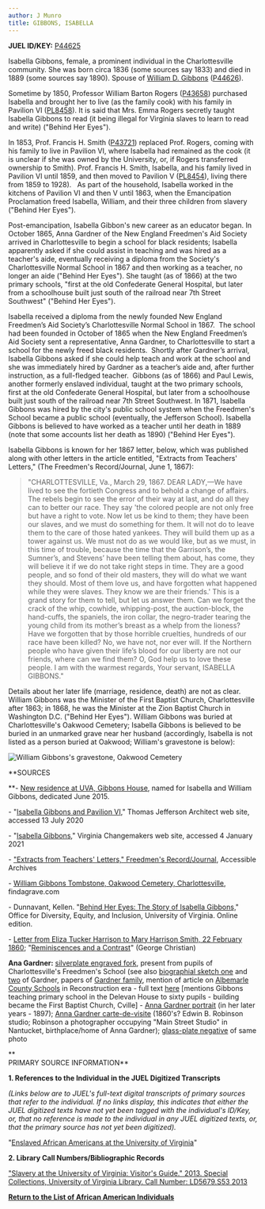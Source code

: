 ```yaml
---
author: J Munro
title: GIBBONS, ISABELLA
---
```

**JUEL ID/KEY:** [P44625](http://juel.iath.virginia.edu/public_person?person=44625 "P44625")

Isabella Gibbons, female, a prominent individual in the Charlottesville community. She was born circa 1836 (some sources say 1833) and died in 1889 (some sources say 1890). Spouse of [William D. Gibbons](http://juel.iath.virginia.edu/node/401 "William Gibbons") ([P44626](http://juel.iath.virginia.edu/public_person?person=44626 "P44626")).

Sometime by 1850, Professor William Barton Rogers ([P43658](http://juel.iath.virginia.edu/public_person?person=43658 "P43658")) purchased Isabella and brought her to live (as the family cook) with his family in Pavilion VI ([PL8458](http://juel.iath.virginia.edu/public_place?place=8458#m1 "PL8458")). It is said that Mrs. Emma Rogers secretly taught Isabella Gibbons to read (it being illegal for Virginia slaves to learn to read and write) ("Behind Her Eyes").

In 1853, Prof. Francis H. Smith ([P43721](http://juel.iath.virginia.edu/public_person?person=43721#m1 "P43721")) replaced Prof. Rogers, coming with his family to live in Pavilion VI, where Isabella had remained as the cook (it is unclear if she was owned by the University, or, if Rogers transferred ownership to Smith). Prof. Francis H. Smith, Isabella, and his family lived in Pavilion VI until 1859, and then moved to Pavilion V ([PL8454](http://juel.iath.virginia.edu/public_place?place=8454#m1 "PL8454")), living there from 1859 to 1928).   As part of the household, Isabella worked in the kitchens of Pavilion VI and then V until 1863, when the Emancipation Proclamation freed Isabella, William, and their three children from slavery ("Behind Her Eyes").

Post-emancipation, Isabella Gibbon's new career as an educator began. In October 1865, Anna Gardner of the New England Freedmen's Aid Society arrived in Charlottesville to begin a school for black residents; Isabella apparently asked if she could assist in teaching and was hired as a teacher's aide, eventually receiving a diploma from the Society's Charlottesville Normal School in 1867 and then working as a teacher, no longer an aide ("Behind Her Eyes"). She taught (as of 1866) at the two primary schools, "first at the old Confederate General Hospital, but later from a schoolhouse built just south of the railroad near 7th Street Southwest" ("Behind Her Eyes").

Isabella received a diploma from the newly founded New England Freedmen’s Aid Society’s Charlottesville Normal School in 1867.  The school had been founded in October of 1865 when the New England Freedmen’s Aid Society sent a representative, Anna Gardner, to Charlottesville to start a school for the newly freed black residents.  Shortly after Gardner’s arrival, Isabella Gibbons asked if she could help teach and work at the school and she was immediately hired by Gardner as a teacher’s aide and, after further instruction, as a full-fledged teacher.  Gibbons (as of 1866) and Paul Lewis, another formerly enslaved individual, taught at the two primary schools, first at the old Confederate General Hospital, but later from a schoolhouse built just south of the railroad near 7th Street Southwest. In 1871, Isabella Gibbons was hired by the city's public school system when the Freedmen's School became a public school (eventually, the Jefferson School). Isabella Gibbons is believed to have worked as a teacher until her death in 1889 (note that some accounts list her death as 1890) ("Behind Her Eyes").  
  
Isabella Gibbons is known for her 1867 letter, below, which was published along with other letters in the article entitled, "Extracts from Teachers' Letters," (The Freedmen's Record/Journal, June 1, 1867):

>   
> "CHARLOTTESVILLE, Va., March 29, 1867. DEAR LADY,—We have lived to see the fortieth Congress and to behold a change of affairs. The rebels begin to see the error of their way at last, and do all they can to better our race. They say 'the colored people are not only free but have a right to vote. Now let us be kind to them; they have been our slaves, and we must do something for them. It will not do to leave them to the care of those hated yankees. They will build them up as a tower against us. We must not do as we would like, but as we must, in this time of trouble, because the time that the Garrison’s, the Sumner’s, and Stevens’ have been telling them about, has come, they will believe it if we do not take right steps in time. They are a good people, and so fond of their old masters, they will do what we want they should. Most of them love us, and have forgotten what happened while they were slaves. They know we are their friends.' This is a grand story for them to tell, but let us answer them. Can we forget the crack of the whip, cowhide, whipping-post, the auction-block, the hand-cuffs, the spaniels, the iron collar, the negro-trader tearing the young child from its mother’s breast as a whelp from the lioness? Have we forgotten that by those horrible cruelties, hundreds of our race have been killed? No, we have not, nor ever will. If the Northern people who have given their life’s blood for our liberty are not our friends, where can we find them? O, God help us to love these people. I am with the warmest regards, Your servant, ISABELLA GIBBONS."

Details about her later life (marriage, residence, death) are not as clear. William Gibbons was the Minister of the First Baptist Church, Charlottesville after 1863; in 1868, he was the Minister at the Zion Baptist Church in Washington D.C. ("Behind Her Eyes"). William Gibbons was buried at Charlottesville's Oakwood Cemetery; Isabella Gibbons is believed to be buried in an unmarked grave near her husband (accordingly, Isabella is not listed as a person buried at Oakwood; William's gravestone is below):

![William Gibbons's gravestone, Oakwood Cemetery](http://juel.iath.virginia.edu/sites/default/files/media/images/Screen%20Shot%202021-01-04%20at%205.13.28%20PM.png "William Gibbons's gravestone, Oakwood Cemetery")

**SOURCES  
  
**\- [New residence at UVA, Gibbons House](https://news.virginia.edu/content/gibbons-house-dedication-memorializes-former-slaves-successful-free-lives "Gibbons House"), named for Isabella and William Gibbons, dedicated June 2015.

\- "[Isabella Gibbons and Pavilion VI](http://juel.iath.virginia.edu/chrysler/isabellagibbons.html "Isabella Gibbons and Pavilion VI")," Thomas Jefferson Architect web site, accessed 13 July 2020

\- "[Isabella Gibbons](https://edu.lva.virginia.gov/changemakers/items/show/290 "Isabella Gibbons")," Virginia Changemakers web site, accessed 4 January 2021 

\- ["Extracts from Teachers' Letters," Freedmen's Record/Journal,](https://accessible.com/accessible/emailedURL?AADoc=THEFREEDMENSRECORD\(THEFREEDMENSJOURNAL\).FJ1867060105.00005 "Freedman's Journals") Accessible Archives 

\- [William Gibbons Tombstone, Oakwood Cemetery, Charlottesville](https://www.findagrave.com/cemetery/51499/oakwood-cemetery "Oakwood Cemetery"), findagrave.com

\- Dunnavant, Kellen. "[Behind Her Eyes: The Story of Isabella Gibbons,](https://vpdiversity.virginia.edu/isabella-gibbons "Behind Her Eyes")" Office for Diversity, Equity, and Inclusion, University of Virginia. Online edition. 

\- [Letter from Eliza Tucker Harrison to Mary Harrison Smith, 22 February 1860](http://juel.iath.virginia.edu/node/114?doc=/db/JUEL/letters/Harrison/Eliza_Tucker_Harrison_to_Mary_Harrison_Smith_February_22_1860_Transcript.xml&key=P43721#m1 "Letter from Eliza Tucker Harrison to Mary Harrison Smith"); "[Reminiscences and a Contrast](http://juel.iath.virginia.edu/node/114?doc=/db/JUEL/periodicals/AlumniBulletin/George-Christian-Reminiscences1.xml&key=P43721#m1 "Reminiscences and a Contrast")" (George Christian)

  
**Ana Gardner:** [silverplate engraved fork](https://nantuckethistory.org/webcat/request/Action?ClientSession=-7daa42d8:176c751c7f7:-7dbe&UniqueID=6000_3635_13&TemplateProcessID=6000_3635&PromptID=&ParamID=&TemplateProcessID=1003_1051_1051&PromptID=&ParamID=&CMD_\(DetailRequest\)[0]=&ProcessID=1003_1518\(0\)&KeyValues=KEY_m362 "Silverplate Fork"), present from pupils of Charlottesville's Freedmen's School (see also [biographial sketch one](https://nantuckethistory.org/webcat/request/Action?ClientSession=-7daa42d8:176c751c7f7:-7dbe&UniqueID=6000_3635_13&TemplateProcessID=6000_3635&PromptID=&ParamID=&TemplateProcessID=6000_1051_1051&PromptID=&ParamID=&CMD_\(DetailRequest\)[0]=&ProcessID=6000_3363\(0\)&KeyValues=KEY_m9448 "biographical sketch") and [two](https://nha.org/research/nantucket-history/history-topics/anna-gardner-1816-1901-teacher-abolitionist-womens-rights-advocate-author/ "Biographical sketch") of Gardner, papers of [Gardner family](https://nantuckethistory.org/webcat/request/Action?ClientSession=-7daa42d8:176c751c7f7:-7dbe&UniqueID=6000_3635_13&TemplateProcessID=6000_3635&PromptID=&ParamID=&TemplateProcessID=6000_1051_1051&PromptID=&ParamID=&CMD_\(DetailRequest\)[0]=&ProcessID=6000_3363\(0\)&KeyValues=KEY_coll557 "Gardner, Anna"), mention of article on [Albemarle County Schools](https://nantuckethistory.org/webcat/request/Action?ClientSession=-7daa42d8:176c751c7f7:-7dbe&UniqueID=6000_3635_13&TemplateProcessID=6000_3635&PromptID=&ParamID=&TemplateProcessID=6000_1051_1051&PromptID=&ParamID=&CMD_\(DetailRequest\)[0]=&ProcessID=6000_3363\(0\)&KeyValues=KEY_m4675 "Albemarle County Schools") in Reconstruction era - full text [here](https://www.minorpreston.org/wp-content/uploads/2018/05/Freedmens-Schools-in-Albemarle-County-During-Reconstruction.pdf "Reconstruction era article") \[mentions Gibbons teaching primary school in the Delevan House to sixty pupils - building became the First Baptist Church, Cville\] - [Anna Gardner portrait](https://nantuckethistory.org/webcat/request/Action?ClientSession=-7daa42d8:176c751c7f7:-7dbe&UniqueID=6000_3635_13&TemplateProcessID=6000_3635&PromptID=&ParamID=&TemplateProcessID=6000_1051_1051&PromptID=&ParamID=&CMD_\(DetailRequest\)[0]=&ProcessID=6000_3363\(0\)&KeyValues=KEY_i20889 "Anna Gardner Portrait later years") (in her later years - 1897); [Anna Gardner carte-de-visite](https://nantuckethistory.org/webcat/request/Action?ClientSession=-7daa42d8:176c751c7f7:-7dbe&UniqueID=6000_3635_13&TemplateProcessID=6000_3635&PromptID=&ParamID=&TemplateProcessID=6000_1051_1051&PromptID=&ParamID=&CMD_\(DetailRequest\)[0]=&ProcessID=6000_3363\(0\)&KeyValues=KEY_i1903 "Anna Gardner carte-de-visite") (1860's? Edwin B. Robinson studio; Robinson a photographer occupying "Main Street Studio" in Nantucket, birthplace/home of Anna Gardner); [glass-plate negative](https://nantuckethistory.org/webcat/request/Action?ClientSession=-7daa42d8:176c751c7f7:-7dbe&UniqueID=6000_3635_13&TemplateProcessID=6000_3635&PromptID=&ParamID=&TemplateProcessID=6000_1051_1051&PromptID=&ParamID=&CMD_\(DetailRequest\)[0]=&ProcessID=6000_3363\(0\)&KeyValues=KEY_i23407 "Glass-plate negative") of same photo

**  
PRIMARY SOURCE INFORMATION**  

**1\. References to the Individual in the JUEL Digitized Transcripts**

_(Links below are to JUEL's full-text digital transcripts of primary sources that refer to the individual. If no links display, this indicates that either the JUEL digitized texts have not yet been tagged with the individual's ID/Key, or, that no reference is made to the individual in any JUEL digitized texts, or, that the primary source has not yet been digitized)._   

"[Enslaved African Americans at the University of Virginia](https://hgreen.people.ua.edu/uploads/6/3/7/7/63777429/walking-tour-enslaved-_uva_final.pdf "Enslaved African Americans at the University of Virginia Map")"

**2\. Library Call Numbers/Bibliographic Records** 

["Slavery at the University of Virginia: Visitor's Guide." 2013. Special Collections, University of Virginia Library. Call Number: LD5679.S53 2013](http://search.lib.virginia.edu/catalog/u6371432)

**[Return to the List of African American Individuals](http://juel.iath.virginia.edu/node/367 "Return to the List of African-American Individuals")**